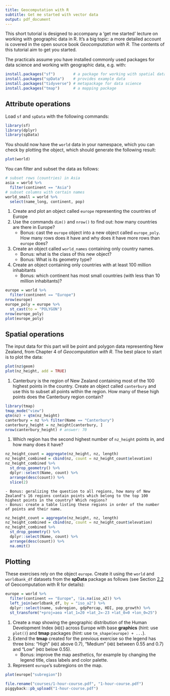 ```yaml
---
title: Geocomputation with R
subtitle: Get me started with vector data
output: pdf_document
---
```


This short tutorial is designed to accompany a 'get me started' lecture on working with geographic data in R.
It's a big topic: a more detailed account is covered in the open source book *Geocomputation with R*.
The contents of this tutorial aim to get you started.

The practicals assume you have installed commonly used packages for data science and working with geographic data, e.g. with:

```r
install.packages("sf")        # a package for working with spatial data
install.packages("spData")    # provides example data
install.packages("tidyverse") # metapackage for data science
install.packages("tmap")      # a mapping package
```

## Attribute operations

Load `sf` and `spData` with the following commands:

```r
library(sf)
library(dplyr)
library(spData)
```

You should now have the `world` data in your namespace, which you can check by plotting the object, which should generate the following result:

```r
plot(world)
```

You can filter and subset the data as follows:

```r
# subset rows (countries) in Asia
asia = world %>% 
  filter(continent == "Asia")
# subset columns with certain names
world_small = world %>% 
  select(name_long, continent, pop)
```

1. Create and plot an object called `europe` representing the countries of Europe
1. Use the commands `dim()` and `nrow()` to find out: how many countries are there in Europe?
    - Bonus: cast the `europe` object into a new object called `europe_poly`. How many rows does it have and why does it have more rows than `europe` does?
1. Create an object called `world_names` containing only country names.
    - Bonus: what is the class of this new object?
    - Bonus: What is its geometry type?
1. Create an object containing only countries with at least 100 million inhabitants
    - Bonus: which continent has most small countries (with less than 10 million inhabitants)?

```r
europe = world %>% 
  filter(continent == "Europe")
nrow(europe)
europe_poly = europe %>% 
  st_cast(to = "POLYGON")
nrow(europe_poly)
plot(europe_poly)
```

## Spatial operations

The input data for this part will be point and polygon data representing New Zealand, from Chapter 4 of *Geocomputation with R*.
The best place to start is to plot the data:

```r
plot(nz$geom)
plot(nz_height, add = TRUE)
```

1. Canterbury is the region of New Zealand containing most of the 100 highest points in the country. Create an object called `canterbury` and use this to subset all points within the region. How many of these high points does the Canterbury region contain?
```r
library(tmap)
tmap_mode("view")
qtm(nz) + qtm(nz_height)
canterbury = nz %>% filter(Name == "Canterbury")
canterbury_height = nz_height[canterbury, ]
nrow(canterbury_height) # answer: 70
```
1. Which region has the second highest number of `nz_height` points in, and how many does it have?
```r
nz_height_count = aggregate(nz_height, nz, length)
nz_height_combined = cbind(nz, count = nz_height_count$elevation)
nz_height_combined %>% 
  st_drop_geometry() %>% 
  dplyr::select(Name, count) %>% 
  arrange(desc(count)) %>% 
  slice(2)
```
    - Bonus: geralizing the question to all regions, how many of New Zealand's 16 regions contain points which belong to the top 100 highest points in the country? Which regions?
    - Bonus: create a table listing these regions in order of the number of points and their name.
```r
nz_height_count = aggregate(nz_height, nz, length)
nz_height_combined = cbind(nz, count = nz_height_count$elevation)
nz_height_combined %>% 
  st_drop_geometry() %>% 
  dplyr::select(Name, count) %>% 
  arrange(desc(count)) %>% 
  na.omit()
```

## Plotting

These exercises rely on the object `europe`.
Create it using the `world` and `worldbank_df` datasets from the **spData** package as follows (see Section [2.2](https://geocompr.robinlovelace.net/spatial-class.html#intro-sf) of Geocomputation with R for details):

```r
europe = world %>% 
  filter(continent == "Europe", !is.na(iso_a2)) %>% 
  left_join(worldbank_df, by = "iso_a2") %>% 
  dplyr::select(name, subregion, gdpPercap, HDI, pop_growth) %>% 
  st_transform("+proj=aea +lat_1=20 +lat_2=-23 +lat_0=0 +lon_0=25")
```

1. Create a map showing the geographic distribution of the Human Development Index (`HDI`) across Europe with base **graphics** (hint: use `plot()`) and **tmap** packages (hint: use `tm_shape(europe) + ...`).
1. Extend the **tmap** created for the previous exercise so the legend has three bins: "High" (`HDI` above 0.7), "Medium" (`HDI` between 0.55 and 0.7) and "Low" (`HDI` below 0.55).
    - Bonus: improve the map aesthetics, for example by changing the legend title, class labels and color palette.
1. Represent `europe`'s subregions on the map. 

```r
plot(europe["subregion"])
```


```r
file.rename("courses/1-hour-course.pdf", "1-hour-course.pdf")
piggyback::pb_upload("1-hour-course.pdf")
```
